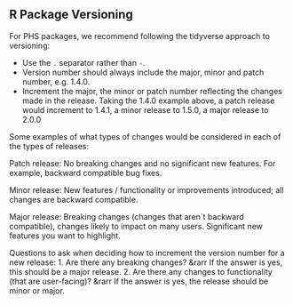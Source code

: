 
## R Package Versioning 

For PHS packages, we recommend following the tidyverse approach to versioning:

-	Use the `.` separator rather than `-`.
-	Version number should always include the major, minor and patch number, e.g. 1.4.0. 
-	Increment the major, the minor or patch number reflecting the changes made in the release. Taking the 1.4.0 example above, a patch release would increment to 1.4.1, a minor release to 1.5.0, a major release to 2.0.0

Some examples of what types of changes would be considered in each of the types of releases:

Patch release: No breaking changes and no significant new features. For example, backward compatible bug fixes.

Minor release: New features / functionality or improvements introduced; all changes are backward compatible. 

Major release: Breaking changes (changes that aren`t backward compatible), changes likely to impact on many users. Significant new features you want to highlight.

Questions to ask when deciding how to increment the version number for a new release:
1.	Are there any breaking changes?
&rarr	If the answer is yes, this should be a major release.
2.	Are there any changes to functionality (that are user-facing)? 
&rarr	If the answer is yes, the release should be minor or major. 


